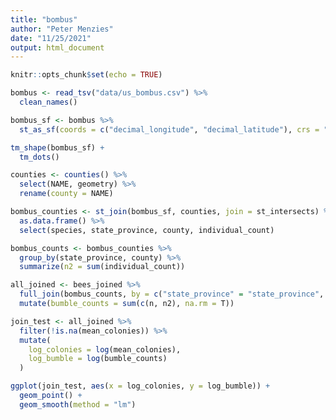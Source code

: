 ```yaml
---
title: "bombus"
author: "Peter Menzies"
date: "11/25/2021"
output: html_document
---
```


```r
knitr::opts_chunk$set(echo = TRUE)
```

```r
bombus <- read_tsv("data/us_bombus.csv") %>% 
  clean_names()

bombus_sf <- bombus %>% 
  st_as_sf(coords = c("decimal_longitude", "decimal_latitude"), crs = "NAD83")

tm_shape(bombus_sf) +
  tm_dots()
```


```r
counties <- counties() %>% 
  select(NAME, geometry) %>% 
  rename(county = NAME)
```


```r
bombus_counties <- st_join(bombus_sf, counties, join = st_intersects) %>% 
  as.data.frame() %>% 
  select(species, state_province, county, individual_count)
```


```r

bombus_counts <- bombus_counties %>%
  group_by(state_province, county) %>% 
  summarize(n2 = sum(individual_count))

```
```r
all_joined <- bees_joined %>% 
  full_join(bombus_counts, by = c("state_province" = "state_province", "county" = "county")) %>% 
  mutate(bumble_counts = sum(c(n, n2), na.rm = T))
```


```r
join_test <- all_joined %>% 
  filter(!is.na(mean_colonies)) %>% 
  mutate(
    log_colonies = log(mean_colonies),
    log_bumble = log(bumble_counts)
  )
```


```r
ggplot(join_test, aes(x = log_colonies, y = log_bumble)) +
  geom_point() +
  geom_smooth(method = "lm")
```





